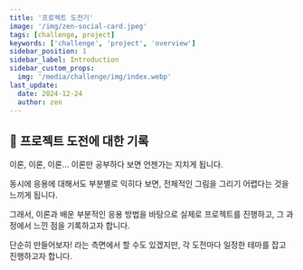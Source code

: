 ```yaml
---
title: '프로젝트 도전기'
image: '/img/zen-social-card.jpeg'
tags: [challenge, project]
keywords: ['challenge', 'project', 'overview']
sidebar_position: 1
sidebar_label: Introduction
sidebar_custom_props:
  img: '/media/challenge/img/index.webp'
last_update:
  date: 2024-12-24
  author: zen
---
```


## 🏃 프로젝트 도전에 대한 기록

이론, 이론, 이론... 이론만 공부하다 보면 언젠가는 지치게 됩니다.

동시에 응용에 대해서도 부분별로 익히다 보면, 전체적인 그림을 그리기 어렵다는 것을 느끼게 됩니다.

그래서, 이론과 배운 부분적인 응용 방법을 바탕으로 실제로 프로젝트를 진행하고, 그 과정에서 느낀 점을 기록하고자 합니다.

단순히 만들어보자! 라는 측면에서 할 수도 있겠지만, 각 도전마다 일정한 테마를 잡고 진행하고자 합니다.